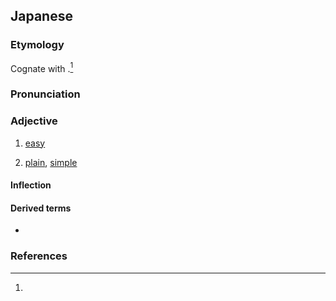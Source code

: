 ==Japanese==

===Etymology===
{{ja-kanjitab|やさ|yomi=kun}}
Cognate with {{ja-r|優しい|やさし.い}}.<ref name="DJR"/>

===Pronunciation===
{{ja-pron|やさし.い|acc=0|acc_ref=DJR,NHK|acc2=3|acc2_ref=DJR}}
{{ja-ojad}}

===Adjective===
{{ja-adj|infl=i|やさしい}}

# [[easy]]
#: {{ja-usex|これ は '''易し''' すぎる と 思う。|これ は '''やさし''' すぎる と おも.う。|I think that's too '''easy'''.}}
#: {{ja-usex|テニス を する こと は '''易しい'''。|テニス を する こと は '''やさし.い'''。|It's '''easy''' to play tennis.}}
#: {{ant|ja|難しい|tr=muzukashii}}
# [[plain]], [[simple]]
#: {{ja-usex|彼 の 考え は '''易しい''' 言%葉 で 述べられている。|かれ の かんがえ は '''やさし.い''' こと%ば で のべられている。|His idea is conceived in '''plain''' terms.}}

====Inflection====
{{ja-i|やさし}}

====Derived terms====
* {{ja-r|生%易しい|なま%やさし.い}}

===References===
<references/>